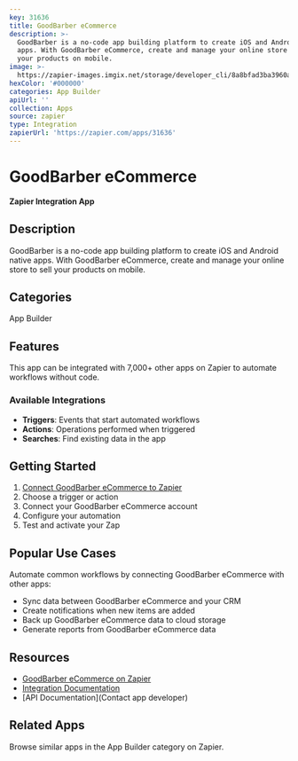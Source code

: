 ```yaml
---
key: 31636
title: GoodBarber eCommerce
description: >-
  GoodBarber is a no-code app building platform to create iOS and Android native
  apps. With GoodBarber eCommerce, create and manage your online store to sell
  your products on mobile.
image: >-
  https://zapier-images.imgix.net/storage/developer_cli/8a8bfad3ba3960aa78bff94111402e5d_3.png?auto=format%2Ccompress&ixlib=python-3.0.0&q=50
hexColor: '#000000'
categories: App Builder
apiUrl: ''
collection: Apps
source: zapier
type: Integration
zapierUrl: 'https://zapier.com/apps/31636'
---
```

# GoodBarber eCommerce

**Zapier Integration App**

## Description

GoodBarber is a no-code app building platform to create iOS and Android native apps. With GoodBarber eCommerce, create and manage your online store to sell your products on mobile.

## Categories

App Builder

## Features

This app can be integrated with 7,000+ other apps on Zapier to automate workflows without code.

### Available Integrations

- **Triggers**: Events that start automated workflows
- **Actions**: Operations performed when triggered
- **Searches**: Find existing data in the app

## Getting Started

1. [Connect GoodBarber eCommerce to Zapier](https://zapier.com/apps/31636)
2. Choose a trigger or action
3. Connect your GoodBarber eCommerce account
4. Configure your automation
5. Test and activate your Zap

## Popular Use Cases

Automate common workflows by connecting GoodBarber eCommerce with other apps:

- Sync data between GoodBarber eCommerce and your CRM
- Create notifications when new items are added
- Back up GoodBarber eCommerce data to cloud storage
- Generate reports from GoodBarber eCommerce data

## Resources

- [GoodBarber eCommerce on Zapier](https://zapier.com/apps/31636)
- [Integration Documentation](https://zapier.com/apps/31636/integrations)
- [API Documentation](Contact app developer)

## Related Apps

Browse similar apps in the App Builder category on Zapier.
